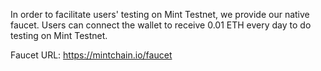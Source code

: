 In order to facilitate users' testing on Mint Testnet, we provide our native faucet. Users can connect the wallet to receive 0.01 ETH every day to do testing on Mint Testnet.

Faucet URL: https://mintchain.io/faucet